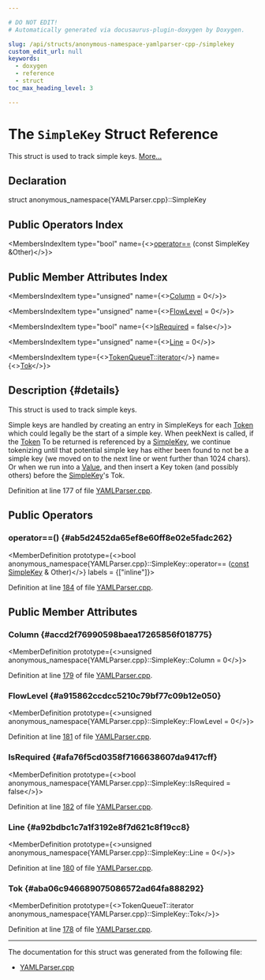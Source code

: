 ```yaml
---

# DO NOT EDIT!
# Automatically generated via docusaurus-plugin-doxygen by Doxygen.

slug: /api/structs/anonymous-namespace-yamlparser-cpp-/simplekey
custom_edit_url: null
keywords:
  - doxygen
  - reference
  - struct
toc_max_heading_level: 3

---
```





# The `SimpleKey` Struct Reference

<DoxygenPage pluginConfig={pluginConfig}>

This struct is used to track simple keys. <a href="#details">More...</a>

## Declaration

<CodeBlock>struct anonymous_namespace{YAMLParser.cpp}::SimpleKey</CodeBlock>

## Public Operators Index

<MembersIndex>

<MembersIndexItem
  type="bool"
  name={<><a href="#ab5d2452da65ef8e60ff8e02e5fadc262">operator==</a> (const SimpleKey &amp;Other)</>}>
</MembersIndexItem>

</MembersIndex>

## Public Member Attributes Index

<MembersIndex>

<MembersIndexItem
  type="unsigned"
  name={<><a href="#accd2f76990598baea17265856f018775">Column</a> = 0</>}>
</MembersIndexItem>

<MembersIndexItem
  type="unsigned"
  name={<><a href="#a915862ccdcc5210c79bf77c09b12e050">FlowLevel</a> = 0</>}>
</MembersIndexItem>

<MembersIndexItem
  type="bool"
  name={<><a href="#afa76f5cd0358f7166638607da9417cff">IsRequired</a> = false</>}>
</MembersIndexItem>

<MembersIndexItem
  type="unsigned"
  name={<><a href="#a92bdbc1c7a1f3192e8f7d621c8f19cc8">Line</a> = 0</>}>
</MembersIndexItem>

<MembersIndexItem
  type={<><a href="/docs/api/classes/llvm/allocatorlist/#a8cf6516b2732f1ba16dc5694bf3194d0">TokenQueueT::iterator</a></>}
  name={<><a href="#aba06c946689075086572ad64fa888292">Tok</a></>}>
</MembersIndexItem>

</MembersIndex>

## Description {#details}

This struct is used to track simple keys.

Simple keys are handled by creating an entry in SimpleKeys for each <a href="/docs/api/structs/llvm/yaml/token">Token</a> which could legally be the start of a simple key. When peekNext is called, if the <a href="/docs/api/structs/llvm/yaml/token">Token</a> To be returned is referenced by a <a href="/docs/api/structs/anonymous-namespace-yamlparser-cpp-/simplekey">SimpleKey</a>, we continue tokenizing until that potential simple key has either been found to not be a simple key (we moved on to the next line or went further than 1024 chars). Or when we run into a <a href="/docs/api/classes/llvm/value">Value</a>, and then insert a Key token (and possibly others) before the <a href="/docs/api/structs/anonymous-namespace-yamlparser-cpp-/simplekey">SimpleKey</a>&#39;s Tok.

Definition at line 177 of file <a href="/docs/api/files/lib/lib/support/yamlparser-cpp">YAMLParser.cpp</a>.

<SectionDefinition>

## Public Operators

### operator==() {#ab5d2452da65ef8e60ff8e02e5fadc262}

<MemberDefinition
  prototype={<>bool anonymous&#95;namespace&#123;YAMLParser.cpp&#125;::SimpleKey::operator== (<a href="/docs/api/files/lib/lib/target/lib/target/aarch64/aarch64promoteconstant-cpp/#a90f8350fecae261c25be85d38b451bff">const</a> <a href="/docs/api/structs/anonymous-namespace-yamlparser-cpp-/simplekey">SimpleKey</a> &amp; Other)</>}
  labels = {["inline"]}>

Definition at line <a href="/docs/api/files/lib/lib/support/yamlparser-cpp/#l00184">184</a> of file <a href="/docs/api/files/lib/lib/support/yamlparser-cpp">YAMLParser.cpp</a>.
</MemberDefinition>

</SectionDefinition>

<SectionDefinition>

## Public Member Attributes

### Column {#accd2f76990598baea17265856f018775}

<MemberDefinition
  prototype={<>unsigned anonymous&#95;namespace&#123;YAMLParser.cpp&#125;::SimpleKey::Column = 0</>}>

Definition at line <a href="/docs/api/files/lib/lib/support/yamlparser-cpp/#l00179">179</a> of file <a href="/docs/api/files/lib/lib/support/yamlparser-cpp">YAMLParser.cpp</a>.
</MemberDefinition>

### FlowLevel {#a915862ccdcc5210c79bf77c09b12e050}

<MemberDefinition
  prototype={<>unsigned anonymous&#95;namespace&#123;YAMLParser.cpp&#125;::SimpleKey::FlowLevel = 0</>}>

Definition at line <a href="/docs/api/files/lib/lib/support/yamlparser-cpp/#l00181">181</a> of file <a href="/docs/api/files/lib/lib/support/yamlparser-cpp">YAMLParser.cpp</a>.
</MemberDefinition>

### IsRequired {#afa76f5cd0358f7166638607da9417cff}

<MemberDefinition
  prototype={<>bool anonymous&#95;namespace&#123;YAMLParser.cpp&#125;::SimpleKey::IsRequired = false</>}>

Definition at line <a href="/docs/api/files/lib/lib/support/yamlparser-cpp/#l00182">182</a> of file <a href="/docs/api/files/lib/lib/support/yamlparser-cpp">YAMLParser.cpp</a>.
</MemberDefinition>

### Line {#a92bdbc1c7a1f3192e8f7d621c8f19cc8}

<MemberDefinition
  prototype={<>unsigned anonymous&#95;namespace&#123;YAMLParser.cpp&#125;::SimpleKey::Line = 0</>}>

Definition at line <a href="/docs/api/files/lib/lib/support/yamlparser-cpp/#l00180">180</a> of file <a href="/docs/api/files/lib/lib/support/yamlparser-cpp">YAMLParser.cpp</a>.
</MemberDefinition>

### Tok {#aba06c946689075086572ad64fa888292}

<MemberDefinition
  prototype={<>TokenQueueT::iterator anonymous&#95;namespace&#123;YAMLParser.cpp&#125;::SimpleKey::Tok</>}>

Definition at line <a href="/docs/api/files/lib/lib/support/yamlparser-cpp/#l00178">178</a> of file <a href="/docs/api/files/lib/lib/support/yamlparser-cpp">YAMLParser.cpp</a>.
</MemberDefinition>

</SectionDefinition>

<hr/>

The documentation for this struct was generated from the following file:

<ul>
<li><a href="/docs/api/files/lib/lib/support/yamlparser-cpp">YAMLParser.cpp</a></li>
</ul>

</DoxygenPage>
